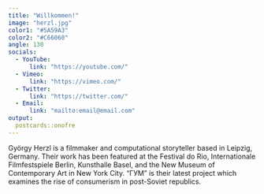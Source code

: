 ```yaml
---
title: "Willkommen!"
image: "herzl.jpg"
color1: "#5A59A3"
color2: "#C66060"
angle: 130
socials:
  - YouTube: 
      link: "https://youtube.com/"
  - Vimeo: 
      link: "https://vimeo.com/"
  - Twitter: 
      link: "https://twitter.com/"
  - Email: 
      link: "mailto:email@email.com"
output:
  postcards::onofre
---
```

 
György Herzl is a filmmaker and computational storyteller based in Leipzig,
Germany. Their work has been featured at the Festival do Rio, Internationale
Filmfestspiele Berlin, Kunsthalle Basel, and the New Museum of Contemporary Art
in New York City. "ГУМ" is their latest project which examines the rise of
consumerism in post-Soviet republics.
